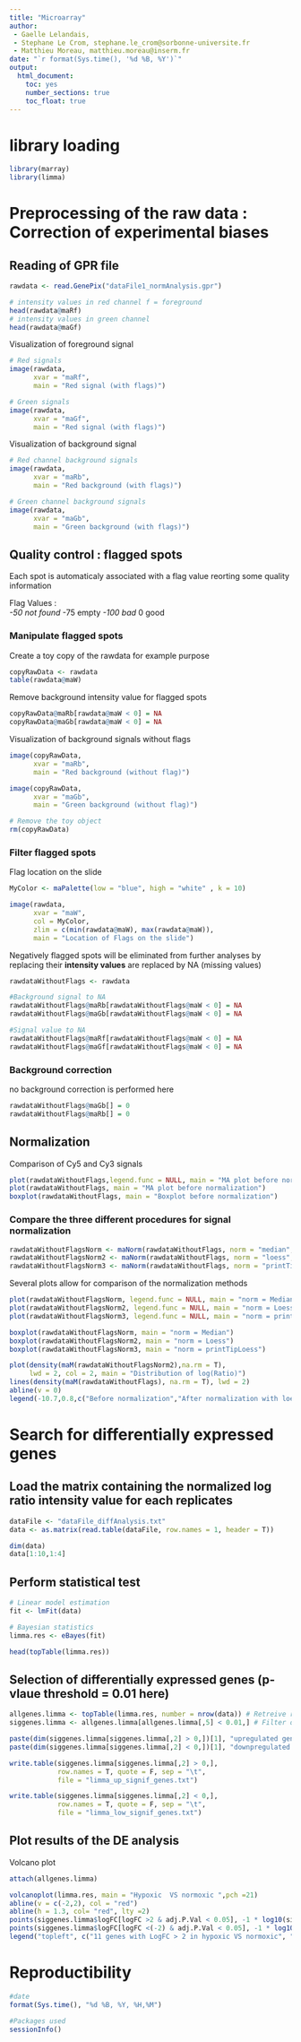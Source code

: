 ```yaml
---
title: "Microarray"
author: 
 - Gaelle Lelandais, 
 - Stephane Le Crom, stephane.le_crom@sorbonne-universite.fr
 - Matthieu Moreau, matthieu.moreau@inserm.fr
date: "`r format(Sys.time(), '%d %B, %Y')`"
output: 
  html_document: 
    toc: yes
    number_sections: true
    toc_float: true
---
```


# library loading
```r
library(marray)
library(limma)
```

# Preprocessing of the raw data : Correction of experimental biases

## Reading of GPR file

```r
rawdata <- read.GenePix("dataFile1_normAnalysis.gpr")

```

```r
# intensity values in red channel f = foreground
head(rawdata@maRf)
# intensity values in green channel
head(rawdata@maGf)
```

Visualization of foreground signal

```r
# Red signals
image(rawdata,
      xvar = "maRf",
      main = "Red signal (with flags)")

# Green signals
image(rawdata,
      xvar = "maGf",
      main = "Red signal (with flags)")
```

Visualization of background signal

```r
# Red channel background signals
image(rawdata,
      xvar = "maRb",
      main = "Red background (with flags)")

# Green channel background signals
image(rawdata,
      xvar = "maGb",
      main = "Green background (with flags)")
```

## Quality control : flagged spots

Each spot is automaticaly associated with a flag value reorting some quality information

Flag Values :  
 *-50 not found
 *-75 empty
 *-100 bad
 *0 good

### Manipulate flagged spots

Create a toy copy of the rawdata for example purpose

```r
copyRawData <- rawdata
table(rawdata@maW)
```

Remove background intensity value for flagged spots

```r
copyRawData@maRb[rawdata@maW < 0] = NA
copyRawData@maGb[rawdata@maW < 0] = NA
```

Visualization of background signals without flags

```r
image(copyRawData,
      xvar = "maRb",
      main = "Red background (without flag)")

image(copyRawData,
      xvar = "maGb",
      main = "Green background (without flag)")
```

```r
# Remove the toy object
rm(copyRawData)
```


### Filter flagged spots

Flag location on the slide

```r
MyColor <- maPalette(low = "blue", high = "white" , k = 10)

image(rawdata,
      xvar = "maW",
      col = MyColor,
      zlim = c(min(rawdata@maW), max(rawdata@maW)),
      main = "Location of Flags on the slide")
```

Negatively flagged spots will be eliminated from further analyses by replacing their **intensity values** are replaced by NA (missing values)

```r
rawdataWithoutFlags <- rawdata

#Background signal to NA
rawdataWithoutFlags@maRb[rawdataWithoutFlags@maW < 0] = NA
rawdataWithoutFlags@maGb[rawdataWithoutFlags@maW < 0] = NA 

#Signal value to NA
rawdataWithoutFlags@maRf[rawdataWithoutFlags@maW < 0] = NA 
rawdataWithoutFlags@maGf[rawdataWithoutFlags@maW < 0] = NA
```

### Background correction

no background correction is performed here

```r
rawdataWithoutFlags@maGb[] = 0
rawdataWithoutFlags@maRb[] = 0
```

## Normalization

Comparison of Cy5 and Cy3 signals

```r
plot(rawdataWithoutFlags,legend.func = NULL, main = "MA plot before normalization")
plot(rawdataWithoutFlags, main = "MA plot before normalization")
boxplot(rawdataWithoutFlags, main = "Boxplot before normalization")
```

### Compare the three different procedures for signal normalization

```r
rawdataWithoutFlagsNorm <- maNorm(rawdataWithoutFlags, norm = "median", echo = T)
rawdataWithoutFlagsNorm2 <- maNorm(rawdataWithoutFlags, norm = "loess", echo = T)
rawdataWithoutFlagsNorm3 <- maNorm(rawdataWithoutFlags, norm = "printTipLoess", echo = T)
```

Several plots allow for comparison of the normalization methods
```r
plot(rawdataWithoutFlagsNorm, legend.func = NULL, main = "norm = Median")
plot(rawdataWithoutFlagsNorm2, legend.func = NULL, main = "norm = Loess")
plot(rawdataWithoutFlagsNorm3, legend.func = NULL, main = "norm = printTipLoess")
```


```r
boxplot(rawdataWithoutFlagsNorm, main = "norm = Median")
boxplot(rawdataWithoutFlagsNorm2, main = "norm = Loess")
boxplot(rawdataWithoutFlagsNorm3, main = "norm = printTipLoess")
```


```r
plot(density(maM(rawdataWithoutFlagsNorm2),na.rm = T),
     lwd = 2, col = 2, main = "Distribution of log(Ratio)")
lines(density(maM(rawdataWithoutFlags), na.rm = T), lwd = 2)
abline(v = 0)
legend(-10.7,0.8,c("Before normalization","After normalization with loess"), fill = c(1,2))

```

# Search for differentially expressed genes

## Load the matrix containing the normalized log ratio intensity value for each replicates

```r
dataFile <- "dataFile_diffAnalysis.txt"
data <- as.matrix(read.table(dataFile, row.names = 1, header = T))
```

```r
dim(data)
data[1:10,1:4]
```

## Perform statistical test

```r
# Linear model estimation
fit <- lmFit(data)

# Bayesian statistics
limma.res <- eBayes(fit)
```

```r
head(topTable(limma.res))
```


## Selection of differentially expressed genes (p-vlaue threshold = 0.01 here)

```r
allgenes.limma <- topTable(limma.res, number = nrow(data)) # Retreive result table for all genes
siggenes.limma <- allgenes.limma[allgenes.limma[,5] < 0.01,] # Filter on the adj.P.Val

paste(dim(siggenes.limma[siggenes.limma[,2] > 0,])[1], "upregulated genes (logFC value > 0)")
paste(dim(siggenes.limma[siggenes.limma[,2] < 0,])[1], "downpregulated genes (logFC value < 0)")
```

```r
write.table(siggenes.limma[siggenes.limma[,2] > 0,], 
            row.names = T, quote = F, sep = "\t",
            file = "limma_up_signif_genes.txt")

write.table(siggenes.limma[siggenes.limma[,2] < 0,], 
            row.names = T, quote = F, sep = "\t",
            file = "limma_low_signif_genes.txt")
```

## Plot results of the DE analysis

Volcano plot

```r
attach(allgenes.limma)

volcanoplot(limma.res, main = "Hypoxic  VS normoxic ",pch =21)
abline(v = c(-2,2), col = "red")
abline(h = 1.3, col= "red", lty =2)
points(siggenes.limma$logFC[logFC >2 & adj.P.Val < 0.05], -1 * log10(siggenes.limma$P.Value[logFC >2  & adj.P.Val < 0.05]), col ="red")
points(siggenes.limma$logFC[logFC <(-2) & adj.P.Val < 0.05], -1 * log10(siggenes.limma$P.Value[logFC <(-2)  & adj.P.Val < 0.05]), col ="green")
legend("topleft", c("11 genes with LogFC > 2 in hypoxic VS normoxic", "78 genes with LogFc > 2 in normoxic VS hypoxic"),pch = 21, col = c("green", "red"), bty ="n", cex =.9)

```


# Reproductibility
```r
#date
format(Sys.time(), "%d %B, %Y, %H,%M")

#Packages used
sessionInfo()
```
